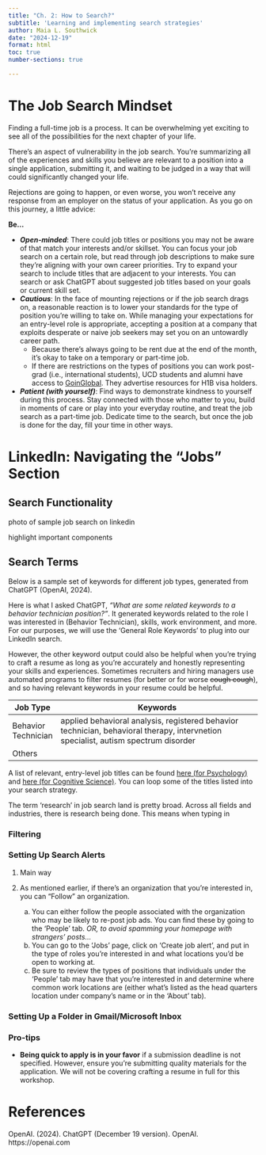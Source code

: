 ```yaml
---
title: "Ch. 2: How to Search?"
subtitle: 'Learning and implementing search strategies'
author: Maia L. Southwick
date: "2024-12-19"
format: html
toc: true
number-sections: true

---
```

# The Job Search Mindset

Finding a full-time job is a process. It can be overwhelming yet exciting to see all of the possibilities for the next chapter of your life.

There's an aspect of vulnerability in the job search. You're summarizing all of the experiences and skills you believe are relevant to a position into a single application, submitting it, and waiting to be judged in a way that will could significantly changed your life.

Rejections are going to happen, or even worse, you won't receive any response from an employer on the status of your application. As you go on this journey, a little advice:

**Be...**

- ***Open-minded***: There could job titles or positions you may not be aware of that match your interests and/or skillset. You can focus your job search on a certain role, but read through job descriptions to make sure they're aligning with your own career priorities. Try to expand your search to include titles that are adjacent to your interests. You can search or ask ChatGPT about suggested job titles based on your goals or current skill set.
- ***Cautious***: In the face of mounting rejections or if the job search drags on, a reasonable reaction is to lower your standards for the type of position you're willing to take on. While managing your expectations for an entry-level role is appropriate, accepting a position at a company that exploits desperate or naive job seekers may set you on an untowardly career path. 
    - Because there's always going to be rent due at the end of the month, it's okay to take on a temporary or part-time job. 
    - If there are restrictions on the types of positions you can work post-grad (i.e., international students), UCD students and alumni have access to [GoinGlobal](https://siss.ucdavis.edu/goinglobal). They advertise resources for H1B visa holders.
- ***Patient (with yourself)***: Find ways to demonstrate kindness to yourself during this process. Stay connected with those who matter to you, build in moments of care or play into your everyday routine, and treat the job search as a part-time job. Dedicate time to the search, but once the job is done for the day, fill your time in other ways.

# LinkedIn: Navigating the "Jobs" Section

## Search Functionality

photo of sample job search on linkedin

highlight important components

## Search Terms

Below is a sample set of keywords for different job types, generated from ChatGPT (OpenAI, 2024). 

Here is what I asked ChatGPT, *"What are some related keywords to a behavior technician position?"*. It generated keywords related to the role I was interested in (Behavior Technician), skills, work environment, and more. For our purposes, we will use the 'General Role Keywords' to plug into our LinkedIn search. 

However, the other keyword output could also be helpful when you're trying to craft a resume as long as you're accurately and honestly representing your skills and experiences. Sometimes recruiters and hiring managers use automated programs to filter resumes (for better or for worse ~~cough cough~~), and so having relevant keywords in your resume could be helpful.


| Job Type    | Keywords                                               |
| ----------- | ------------------------------------------------------ |
| Behavior Technician   |  applied behavioral analysis, registered behavior technician, behavioral therapy, intervnetion specialist, autism spectrum disorder |
| Others

A list of relevant, entry-level job titles can be found [here (for Psychology)](https://careercenter.ucdavis.edu/career-discovery/undergraduate-students/what-can-i-do/majors-data?mcid=191) and [here (for Cognitive Science)](https://careercenter.ucdavis.edu/career-discovery/undergraduate-students/what-can-i-do/majors-data?mcid=269). You can loop some of the titles listed into your search strategy.

:::{.callout-caution}
The term 'research' in job search land is pretty broad. Across all fields and industries, there is research being done. This means when typing in 
:::
<!--- engagement opportunity, have them ask ChatGPT a question, we'll use a live example for the run-through --->

### Filtering

### Setting Up Search Alerts

1. Main way

2. As mentioned earlier, if there's an organization that you're interested in, you can "Follow" an organization. 
    a. You can either follow the people associated with the organization who may be likely to re-post job ads. You can find these by going to the 'People' tab. *OR, to avoid spamming your homepage with strangers' posts...*
    b. You can go to the 'Jobs' page, click on 'Create job alert', and put in the type of roles you're interested in and what locations you'd be open to working at. 
    c. Be sure to review the types of positions that individuals under the 'People' tab may have that you're interested in and determine where common work locations are (either what's listed as the head quarters location under company's name or in the 'About' tab).
    
<!--- Insert image here with all the above components highlighted. --->


<!---This will be an active engagement portion; have them sign-up for an organization they may be interested in. Be sure to give some examples. I can 'create a job alert' as a walkthrough.--->

### Setting Up a Folder in Gmail/Microsoft Inbox

### Pro-tips

- **Being quick to apply is in your favor** if a submission deadline is not specified. However, ensure you're submitting quality materials for the application. We will not be covering crafting a resume in full for this workshop.


# References

OpenAI. (2024). ChatGPT (December 19 version). OpenAI. https://openai.com
